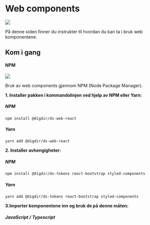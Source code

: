 
<Meta title="Web components" />

# Web components

[![](https://img.shields.io/npm/v/@digdir/ds-web-react?label=@digdir/ds-web-react&color=0051be)](https://www.npmjs.com/package/@digdir/ds-web-react)

På denne siden finner du instrukter til hvordan du kan ta i bruk web komponentene.

## Kom i gang

#### NPM

[![](https://img.shields.io/npm/dm/@digdir/ds-web-react.svg)](https://www.npmjs.com/package/@digdir/ds-web-react)

Bruk av web components gjennom NPM (Node Package Manager).

**1. Installer pakken i kommandolinjen ved hjelp av NPM eller Yarn:**

##### NPM
`npm install @digdir/ds-web-react`
##### Yarn
`yarn add @digdir/ds-web-react`

**2. Installer avhengigheter:**

##### NPM
`npm install @digdir/ds-tokens react-bootstrap styled-components`
##### Yarn
`yarn add @digdir/ds-tokens react-bootstrap styled-components`

**3.Importer komponentene inn og bruk de på denne måten:**

##### JavaScript / Typescript

<CodeSnippet children='// Importer
// Bruk komponenten
<TeaserCard title="Here is a title" desc="Here is a description"></TeaserCard>' language='javascript'/>


